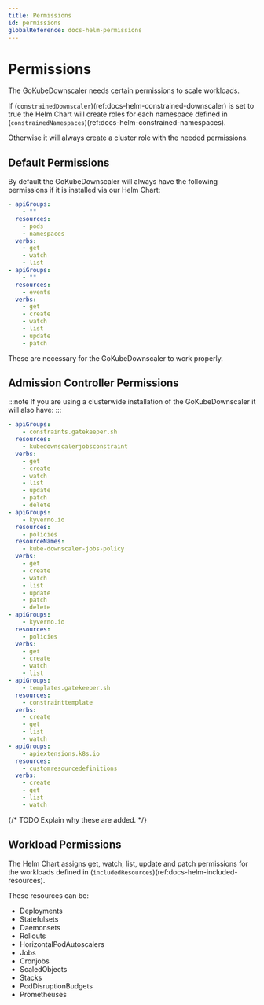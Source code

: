 ```yaml
---
title: Permissions
id: permissions
globalReference: docs-helm-permissions
---
```


# Permissions

The GoKubeDownscaler needs certain permissions to scale workloads.

If (`constrainedDownscaler`)(ref:docs-helm-constrained-downscaler) is set to true
the Helm Chart will create roles for each namespace defined in (`constrainedNamespaces`)(ref:docs-helm-constrained-namespaces).

Otherwise it will always create a cluster role with the needed permissions.

## Default Permissions

By default the GoKubeDownscaler will always have the following permissions if it is installed via our Helm Chart:

```yaml
- apiGroups:
    - ""
  resources:
    - pods
    - namespaces
  verbs:
    - get
    - watch
    - list
- apiGroups:
    - ""
  resources:
    - events
  verbs:
    - get
    - create
    - watch
    - list
    - update
    - patch
```

These are necessary for the GoKubeDownscaler to work properly.

## Admission Controller Permissions

:::note
If you are using a clusterwide installation of the GoKubeDownscaler it will also have:
:::

```yaml
- apiGroups:
    - constraints.gatekeeper.sh
  resources:
    - kubedownscalerjobsconstraint
  verbs:
    - get
    - create
    - watch
    - list
    - update
    - patch
    - delete
- apiGroups:
    - kyverno.io
  resources:
    - policies
  resourceNames:
    - kube-downscaler-jobs-policy
  verbs:
    - get
    - create
    - watch
    - list
    - update
    - patch
    - delete
- apiGroups:
    - kyverno.io
  resources:
    - policies
  verbs:
    - get
    - create
    - watch
    - list
- apiGroups:
    - templates.gatekeeper.sh
  resources:
    - constrainttemplate
  verbs:
    - create
    - get
    - list
    - watch
- apiGroups:
    - apiextensions.k8s.io
  resources:
    - customresourcedefinitions
  verbs:
    - create
    - get
    - list
    - watch
```

{/* TODO Explain why these are added. */}

## Workload Permissions

The Helm Chart assigns get, watch, list, update and patch permissions for the workloads defined in (`includedResources`)(ref:docs-helm-included-resources).

These resources can be:

- Deployments
- Statefulsets
- Daemonsets
- Rollouts
- HorizontalPodAutoscalers
- Jobs
- Cronjobs
- ScaledObjects
- Stacks
- PodDisruptionBudgets
- Prometheuses
